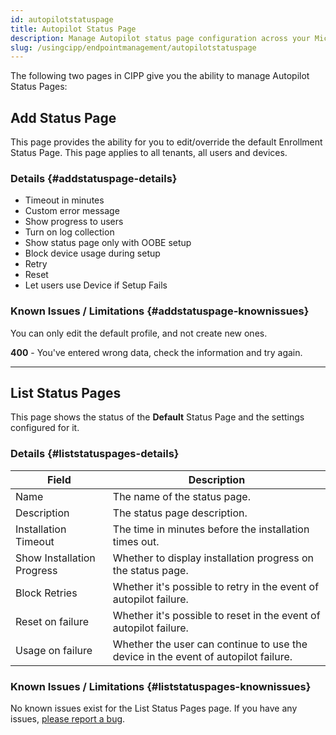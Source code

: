 ```yaml
---
id: autopilotstatuspage
title: Autopilot Status Page
description: Manage Autopilot status page configuration across your Microsoft 365 tenants.
slug: /usingcipp/endpointmanagement/autopilotstatuspage
---
```


The following two pages in CIPP give you the ability to manage Autopilot Status Pages:

## Add Status Page

This page provides the ability for you to edit/override the default Enrollment Status Page. This page applies to all tenants, all users and devices.

### Details {#addstatuspage-details}

* Timeout in minutes
* Custom error message
* Show progress to users
* Turn on log collection
* Show status page only with OOBE setup
* Block device usage during setup
* Retry
* Reset
* Let users use Device if Setup Fails

### Known Issues / Limitations {#addstatuspage-knownissues}

You can only edit the default profile, and not create new ones.

**400** - You've entered wrong data, check the information and try again.

<OtherIssues />

---

## List Status Pages

This page shows the status of the **Default** Status Page and the settings configured for it.

### Details {#liststatuspages-details}

|  Field                     | Description                                                                        |
| -------------------------- | ---------------------------------------------------------------------------------- |
| Name                       | The name of the status page.                                                       |
| Description                | The status page description.                                                       |
| Installation Timeout       | The time in minutes before the installation times out.                             |
| Show Installation Progress | Whether to display installation progress on the status page.                       |
| Block Retries              | Whether it's possible to retry in the event of autopilot failure.                  |
| Reset on failure           | Whether it's possible to reset in the event of autopilot failure.                  |
| Usage on failure           | Whether the user can continue to use the device in the event of autopilot failure. |

### Known Issues / Limitations {#liststatuspages-knownissues}

No known issues exist for the List Status Pages page. If you have any issues, [please report a bug](https://github.com/KelvinTegelaar/CIPP/issues/new?assignees=&labels=&template=bug_report.md&title=BUG%3A+).
